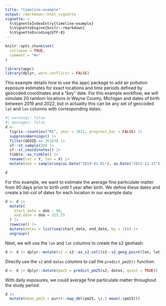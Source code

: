 ```yaml
---
title: "timeline-example"
output: rmarkdown::html_vignette
vignette: >
  %\VignetteIndexEntry{timeline-example}
  %\VignetteEngine{knitr::rmarkdown}
  %\VignetteEncoding{UTF-8}
---
```


```r
knitr::opts_chunk$set(
  collapse = TRUE,
  comment = "#>"
)
```

```r
library(appc)
library(dplyr, warn.conflicts = FALSE)
```

This example details how to use the appc package to add air pollution exposure estimates for exact locations and time periods defined by geocoded coordinates and a "key" date. For this example workflow, we will simulate 20 random locations in Wayne County, Michigan and dates of birth between 2019 and 2022, but in actuality this can be any set of geocoded `lat` and `lon` columns with corresponding dates.

```r
#| warnings: false
#| messages: false
d <-
  tigris::counties("MI", year = 2021, progress_bar = FALSE) |>
  suppressWarnings() |>
  filter(GEOID == 26163) |>
  sf::st_sample(20) |>
  sf::st_coordinates() |>
  tibble::as_tibble() |>
  rename(lat = Y, lon = X) |>
  mutate(dob = sample(seq(as.Date("2019-01-01"), as.Date("2022-12-31"), by = 1), size = 20))

d
```

For this example, we want to estimate the average fine particulate matter from 90 days prior to birth until 1 year after birth. We define these dates and create a list-col of dates for each location in our example data:

```r
d <- d |>
  mutate(
    start_date = dob - 90,
    end_date = dob + 325.25
  ) |>
  rowwise() |>
  mutate(dates = list(seq(start_date, end_date, by = 1))) |>
  ungroup()
```

Next, we will use the `lon` and `lat` columns to create the s2 geohash:

```r
d <- d |> dplyr::mutate(s2 = s2::as_s2_cell(s2::s2_geog_point(lon, lat)))
```

Directly use the `s2` and `dates` columns to call the `predict_pm25()` function:

```r
d <- d |> dplyr::mutate(pm25 = predict_pm25(s2, dates, quiet = TRUE))
```

With daily exposures, we could average fine particulate matter throughout the study period:

```r
d |>
  mutate(mean_pm25 = purrr::map_dbl(pm25, \(.) mean(.$pm25)))
```
